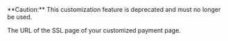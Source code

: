   
<ParamField body="TemplateURLOptions" type="object" deprecated>     
**Caution:** This customization feature is deprecated and must no longer be used. 

The URL of the SSL page of your customized payment page.

<Expandable title="properties"><PaylineV2 />  

</Expandable> 
</ParamField>